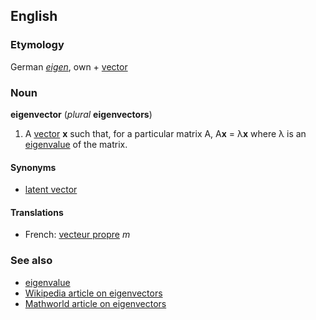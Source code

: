 ==English==
===Etymology===
German ''[[eigen]]'', own + [[vector]]

===Noun===
'''eigenvector''' (''plural'' '''eigenvectors''')

#A [[vector]] '''x''' such that, for a particular matrix A, A'''x''' = &lambda;'''x''' where &lambda; is an [[eigenvalue]] of the matrix.

====Synonyms====
*[[latent vector]]

====Translations====
*French: [[vecteur propre]] ''m''

===See also===
*[[eigenvalue]]
*[[w:eigenvector|Wikipedia article on eigenvectors]]
*[http://mathworld.wolfram.com/Eigenvector.html Mathworld article on eigenvectors]